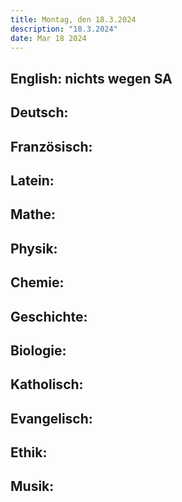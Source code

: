 ```yaml
---
title: Montag, den 18.3.2024
description: "18.3.2024"
date: Mar 18 2024
---
```


## English: nichts wegen SA
## Deutsch: 
## Französisch: 
## Latein: 
## Mathe: 
## Physik: 
## Chemie: 
## Geschichte: 
## Biologie: 
## Katholisch: 
## Evangelisch: 
## Ethik: 
## Musik: 